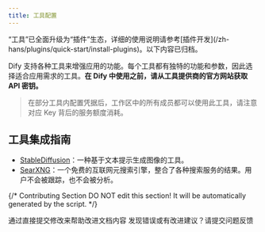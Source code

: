```yaml
---
title: 工具配置
---
```


<Warning>
    “工具”已全面升级为“插件”生态，详细的使用说明请参考[插件开发](/zh-hans/plugins/quick-start/install-plugins)。以下内容已归档。
</Warning>

Dify 支持各种工具来增强应用的功能。每个工具都有独特的功能和参数，因此选择适合应用需求的工具。**在 Dify 中使用之前，请从工具提供商的官方网站获取 API 密钥。**

> 在部分工具内配置凭据后，工作区中的所有成员都可以使用此工具，请注意对应 Key 背后的服务额度消耗。

## 工具集成指南

- [StableDiffusion](./stable-diffusion)：一种基于文本提示生成图像的工具。
- [SearXNG](./searxng)：一个免费的互联网元搜索引擎，整合了各种搜索服务的结果。用户不会被跟踪，也不会被分析。

{/*
Contributing Section
DO NOT edit this section!
It will be automatically generated by the script.
*/}

<CardGroup cols="2">
    <Card
        title="编辑此页面"
        icon="pen-to-square"
        href="https://github.com/langgenius/dify-docs/edit/main/zh-hans/guides/tools/tool-configuration/readme.mdx"
    >
        通过直接提交修改来帮助改进文档内容
    </Card>
    <Card
        title="提交问题"
        icon="github"
        href="https://github.com/langgenius/dify-docs/issues/new?title=文档问题%3A%20&body=%23%23%20问题描述%0A%3C%21--%20请简要描述您发现的问题%20--%3E%0A%0A%23%23%20页面链接%0Ahttps%3A%2F%2Fgithub.com%2Flanggenius%2Fdify-docs%2Fblob%2Fmain%2Fzh-hans/guides/tools/tool-configuration%2Freadme.mdx%0A%0A%23%23%20建议修改%0A%3C%21--%20如果有具体的修改建议，请在此说明%20--%3E%0A%0A%3C%21--%20感谢您对文档质量的关注！%20--%3E"
    >
        发现错误或有改进建议？请提交问题反馈
    </Card>
</CardGroup>
